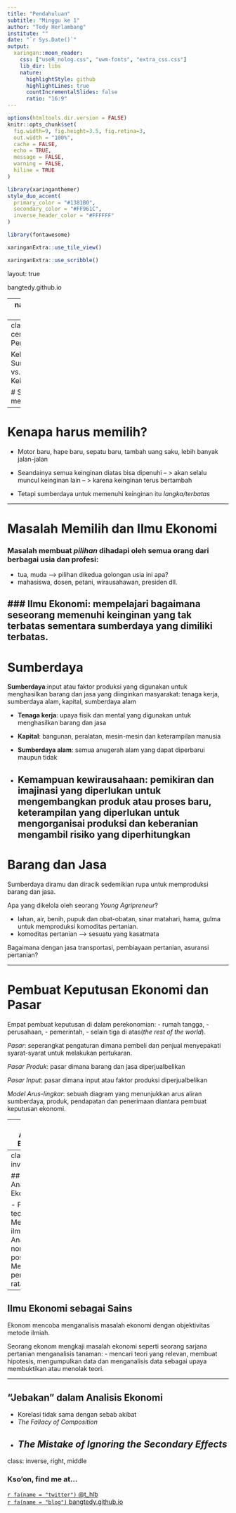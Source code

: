 ```yaml
---
title: "Pendahuluan"
subtitle: "Minggu ke 1"
author: "Tedy Herlambang"
institute: ""
date: "`r Sys.Date()`"
output:
  xaringan::moon_reader:
    css: ["useR_nolog.css", "uwm-fonts", "extra_css.css"]
    lib_dir: libs
    nature:
      highlightStyle: github
      highlightLines: true
      countIncrementalSlides: false
      ratio: "16:9"
---
```


```r
options(htmltools.dir.version = FALSE)
knitr::opts_chunk$set(
  fig.width=9, fig.height=3.5, fig.retina=3,
  out.width = "100%",
  cache = FALSE,
  echo = TRUE,
  message = FALSE, 
  warning = FALSE,
  hiline = TRUE
)
```

```r
library(xaringanthemer)
style_duo_accent(
  primary_color = "#1381B0",
  secondary_color = "#FF961C",
  inverse_header_color = "#FFFFFF"
)
```

```r
library(fontawesome)
```

```r
xaringanExtra::use_tile_view()
```

```r
xaringanExtra::use_scribble()
```
layout: true
  
<div class="my-footer"><span>bangtedy.github.io</span></div>

<!-- this adds the link footer to all slides, depends on my-footer class in css-->

---
name: setup
class: middle, inverse

# LUARAN PEMBELAJARAN

Setelah mempelajari bab ini, mahasiswa diharapkan dapat:

1. Menjelaskan persoalan kelangkaan sumberdaya relatif terhadap keinginan di dalam ekonomi
2. Menjelaskan hal-hal yang mempengaruhi sebuah pilihan
3. Menjelaskan hubungan antara teori ekonomi dan realitas ekonomi
4. Mengidentifikasi perangkap-perangkap analisis ekonomi

---
class: inverse, center, middle
# Persoalan Ekonomi:

Kelangkaan Sumberdaya vs. Ketidakterbatasan Keinginan

# Seseorang harus membuat pilihan

---

# Kenapa harus memilih?

- Motor baru, hape baru, sepatu baru, tambah uang saku, lebih banyak jalan-jalan 

- Seandainya semua keinginan diatas bisa dipenuhi -- > akan selalu muncul keinginan lain -- > karena keinginan terus bertambah

- Tetapi sumberdaya untuk memenuhi keinginan itu *langka/terbatas*

---

# Masalah Memilih dan Ilmu Ekonomi

### Masalah membuat *pilihan* dihadapi oleh semua orang dari berbagai usia dan profesi:

- tua, muda --> pilihan dikedua golongan usia ini apa? 
- mahasiswa, dosen, petani, wirausahawan, presiden dll.

### Ilmu Ekonomi: mempelajari bagaimana seseorang memenuhi keinginan yang tak terbatas sementara sumberdaya yang dimiliki terbatas.
---

# Sumberdaya

**Sumberdaya**:input atau faktor produksi yang digunakan untuk menghasilkan barang dan jasa yang diinginkan masyarakat: tenaga kerja, sumberdaya alam, kapital, sumberdaya alam

- **Tenaga kerja**: upaya fisik dan mental yang digunakan untuk menghasilkan barang dan jasa

- **Kapital**: bangunan, peralatan, mesin-mesin dan keterampilan manusia

- **Sumberdaya alam**: semua anugerah alam yang dapat diperbarui maupun tidak

- **Kemampuan kewirausahaan**: pemikiran dan imajinasi yang diperlukan untuk mengembangkan produk atau proses baru, keterampilan yang diperlukan untuk mengorganisai produksi dan keberanian mengambil risiko yang diperhitungkan
---

# Barang dan Jasa

Sumberdaya diramu dan diracik sedemikian rupa untuk memproduksi barang dan jasa. 

Apa yang dikelola oleh seorang *Young Agripreneur*?

- lahan, air, benih, pupuk dan obat-obatan, sinar matahari, hama, gulma untuk memproduksi komoditas pertanian. 
- komoditas pertanian --> sesuatu yang kasatmata

Bagaimana dengan jasa transportasi, pembiayaan pertanian, asuransi pertanian?

---

# Pembuat Keputusan Ekonomi dan Pasar
Empat pembuat keputusan di dalam perekonomian: 
- rumah tangga, 
- perusahaan,
- pemerintah,
- selain tiga di atas(*the rest of the world*).

*Pasar*: seperangkat pengaturan dimana pembeli dan penjual menyepakati syarat-syarat untuk melakukan pertukaran.

*Pasar Produk*: pasar dimana barang dan jasa diperjualbelikan

*Pasar Input*: pasar dimana input atau faktor produksi diperjualbelikan

*Model Arus-lingkar*: sebuah diagram yang menunjukkan arus aliran sumberdaya, produk, pendapatan dan penerimaan diantara pembuat keputusan ekonomi.

---
# Seni Analisis Ekonomi

- Nafsi rasional (*rational self-interest*)
- Pilihan perlu waktu dan informasi (*choice requires time and information*)
- Analisis ekonomi adalah analisis marjinal (*economic analysis is marginal analysis*)

#### Have you discovered a "marginal" analysis?

---
class: inverse

## Sains Analisis Ekonomi

- Peran dari teori
- Metode ilmiah
- Analisis normatif dan positif
- Memprediksi perilaku rata-rata

---

## Ilmu Ekonomi sebagai Sains

Ekonom mencoba menganalisis masalah ekonomi dengan objektivitas metode ilmiah. 

Seorang ekonom mengkaji masalah ekonomi seperti seorang sarjana pertanian menganalisis tanaman: 
- mencari teori yang relevan, membuat hipotesis, mengumpulkan data dan menganalisis data sebagai upaya membuktikan atau menolak teori.

---

## "Jebakan" dalam Analisis Ekonomi

 - Korelasi tidak sama dengan sebab akibat
 - *The Fallacy of Composition*
 - *The Mistake of Ignoring the Secondary Effects*
---

class: inverse, right, middle


### Kso'on, find me at...

[`r fa(name = "twitter")` @t_hlb](http://twitter.com/t_hlb)  
[`r fa(name = "blog")` bangtedy.github.io](https://bangtedy.github.io)





